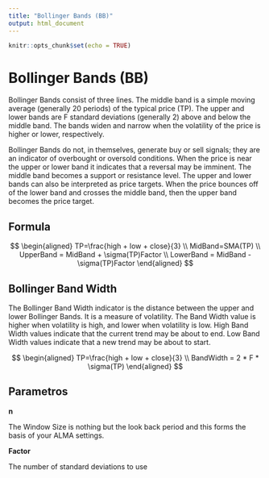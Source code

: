 ```yaml
---
title: "Bollinger Bands (BB)"
output: html_document
---
```


```r
knitr::opts_chunk$set(echo = TRUE)
```

# Bollinger Bands (BB)

Bollinger Bands consist of three lines. The middle band is a simple moving average (generally 20 periods) of the typical price (TP). The upper and lower bands are F standard deviations (generally 2) above and below the middle band. The bands widen and narrow when the volatility of the price is higher or lower, respectively.

Bollinger Bands do not, in themselves, generate buy or sell signals; they are an indicator of overbought or oversold conditions. When the price is near the upper or lower band it indicates that a reversal may be imminent. The middle band becomes a support or resistance level. The upper and lower bands can also be interpreted as price targets. When the price bounces off of the lower band and crosses the middle band, then the upper band becomes the price target.

## Formula


$$
\begin{aligned}
 TP=\frac{high + low + close}{3} \\
 MidBand=SMA(TP) \\
 UpperBand = MidBand + \sigma(TP)Factor \\
 LowerBand = MidBand - \sigma(TP)Factor
\end{aligned}
$$

## Bollinger Band Width

The Bollinger Band Width indicator is the distance between the upper and lower Bollinger Bands. It is a measure of volatility. The Band Width value is higher when volatility is high, and lower when volatility is low. High Band Width values indicate that the current trend may be about to end. Low Band Width values indicate that a new trend may be about to start.


$$
\begin{aligned}
 TP=\frac{high + low + close}{3} \\
 BandWidth = 2 * F * \sigma(TP)
\end{aligned}
$$


## Parametros

__n__

The Window Size is nothing but the look back period and this forms the basis of your ALMA settings.


__Factor__

The number of standard deviations to use

